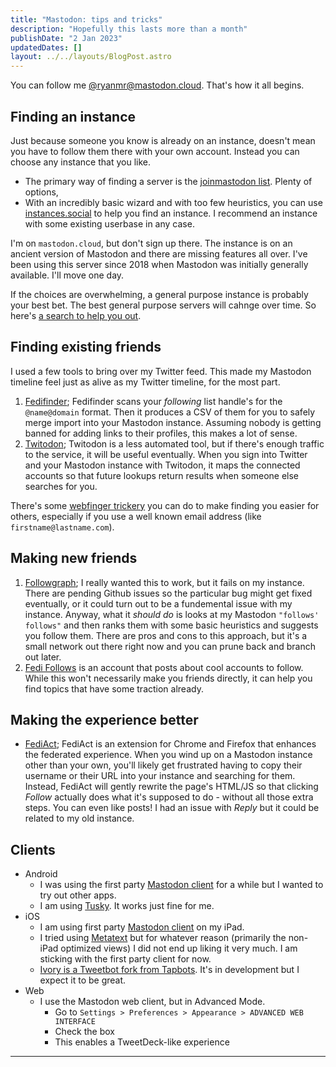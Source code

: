 ```yaml
---
title: "Mastodon: tips and tricks"
description: "Hopefully this lasts more than a month"
publishDate: "2 Jan 2023"
updatedDates: []
layout: ../../layouts/BlogPost.astro
---
```


You can follow me [@ryanmr@mastodon.cloud](https://mastodon.cloud/@ryanmr). That's how it all begins.

## Finding an instance

Just because someone you know is already on an instance, doesn't mean you have to follow them there with your own account. Instead you can choose any instance that you like.

* The primary way of finding a server is the [joinmastodon list](https://joinmastodon.org/servers). Plenty of options, 
* With an incredibly basic wizard and with too few heuristics, you can use [instances.social](https://instances.social/) to help you find an instance. I recommend an instance with some existing userbase in any case.

I'm on `mastodon.cloud`, but don't sign up there. The instance is on an ancient version of Mastodon and there are missing features all over. I've been using this server since 2018 when Mastodon was initially generally available. I'll move one day.

If the choices are overwhelming, a general purpose instance is probably your best bet. The best general purpose servers will cahnge over time. So here's [a search to help you out](https://www.google.com/search?q=best+general+purpose+mastodon+server).

## Finding existing friends

I used a few tools to bring over my Twitter feed. This made my Mastodon timeline feel just as alive as my Twitter timeline, for the most part.

1. [Fedifinder](https://fedifinder.glitch.me/#); Fedifinder scans your _following_ list handle's for the `@name@domain` format. Then it produces a CSV of them for you to safely merge import into your Mastodon instance. Assuming nobody is getting banned for adding links to their profiles, this makes a lot of sense.
2. [Twitodon](https://twitodon.com/); Twitodon is a less automated tool, but if there's enough traffic to the service, it will be useful eventually. When you sign into Twitter and your Mastodon instance with Twitodon, it maps the connected accounts so that future lookups return results when someone else searches for you. 

There's some [webfinger trickery](https://www.hanselman.com/blog/use-your-own-user-domain-for-mastodon-discoverability-with-the-webfinger-protocol-without-hosting-a-server) you can do to make finding you easier for others, especially if you use a well known email address (like `firstname@lastname.com`).

## Making new friends

1. [Followgraph](https://followgraph.vercel.app/#searchForm); I really wanted this to work, but it fails on my instance. There are pending Github issues so the particular bug might get fixed eventually, or it could turn out to be a fundemental issue with my instance. Anyway, what it _should do_ is looks at my Mastodon `"follows' follows"` and then ranks them with some basic heuristics and suggests you follow them. There are pros and cons to this approach, but it's a small network out there right now and you can prune back and branch out later.
2. [Fedi Follows](https://mastodon.online/@FediFollows) is an account that posts about cool accounts to follow. While this won't necessarily make you friends directly, it can help you find topics that have some traction already.

## Making the experience better

* [FediAct](https://chrome.google.com/webstore/detail/fediact/lmpcajpkjcclkjbliapfjfolocffednm); FediAct is an extension for Chrome and Firefox that enhances the federated experience. When you wind up on a Mastodon instance other than your own, you'll likely get frustrated having to copy their username or their URL into your instance and searching for them. Instead, FediAct will gently rewrite the page's HTML/JS so that clicking _Follow_ actually does what it's supposed to do - without all those extra steps. You can even like posts! I had an issue with _Reply_ but it could be related to my old instance.

## Clients

* Android
    * I was using the first party [Mastodon client](https://play.google.com/store/apps/details?id=org.joinmastodon.android) for a while but I wanted to try out other apps.
    * I am using [Tusky](https://play.google.com/store/apps/details?id=com.keylesspalace.tusky&hl=en_US&gl=US&pli=1). It works just fine for me. 
* iOS
    * I am using first party [Mastodon client](https://apps.apple.com/us/app/mastodon-for-iphone/id1571998974) on my iPad.
    * I tried using [Metatext](https://apps.apple.com/us/app/metatext/id1523996615) but for whatever reason (primarily the non-iPad optimized views) I did not end up liking it very much. I am sticking with the first party client for now.
    * [Ivory is a Tweetbot fork from Tapbots](https://tapbots.social/@ivory/109433914793802708). It's in development but I expect it to be great.
* Web
    * I use the Mastodon web client, but in Advanced Mode.
        * Go to `Settings > Preferences > Appearance > ADVANCED WEB INTERFACE`
        * Check the box
        * This enables a TweetDeck-like experience

---

